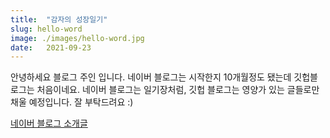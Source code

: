 ```yaml
---
title:  "감자의 성장일기"
slug: hello-word
image: ./images/hello-word.jpg
date:   2021-09-23
---
```


안녕하세요 블로그 주인 입니다. 네이버 블로그는 시작한지 10개월정도 됐는데 깃헙블로그는 처음이네요. 네이버 블로그는 일기장처럼, 깃헙 블로그는 영양가 있는 글들로만 채울 예정입니다. 잘 부탁드려요 :)

[네이버 블로그 소개글](https://blog.naver.com/thgus2270/222478023939)